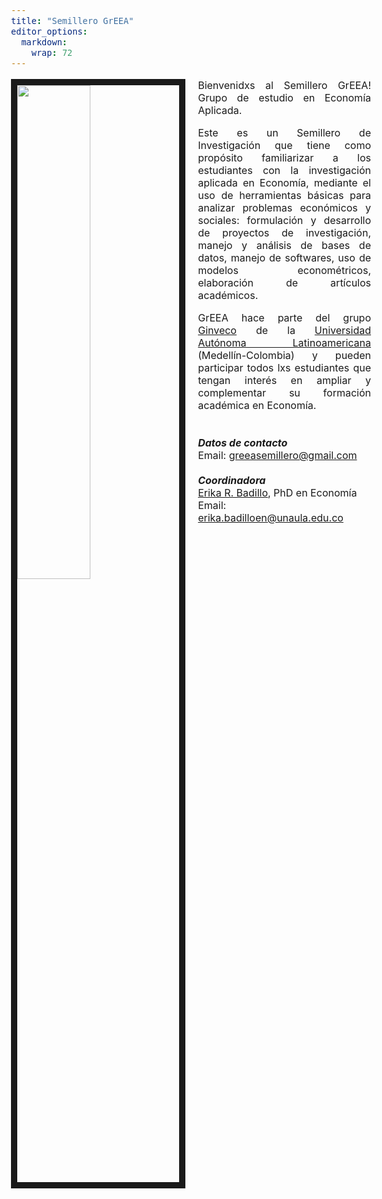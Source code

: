 ---
title: "Semillero GrEEA"
editor_options: 
  markdown: 
    wrap: 72
---

<link rel="stylesheet" href="styles.css" type="text/css">

<img src="images/fotogrupo.jpeg" style="width:45%; border:10px solid; margin-right: 20px" align="left"/>

```{=html}
<style>
body {
text-align: justify}
body{ /* Normal  */
      font-size: 12pt;
  }
</style>
```
Bienvenidxs al Semillero GrEEA! Grupo de estudio en Economía
Aplicada.<br>

Este es un Semillero de Investigación que tiene como propósito
familiarizar a los estudiantes con la investigación aplicada en
Economía, mediante el uso de herramientas básicas para analizar
problemas económicos y sociales: formulación y desarrollo de proyectos
de investigación, manejo y análisis de bases de datos, manejo de
softwares, uso de modelos econométricos, elaboración de artículos
académicos.<br>

GrEEA hace parte del grupo
[Ginveco](https://www.unaula.edu.co/economia/investigacion/grupo) de la
[Universidad Autónoma Latinoamericana](https://www.unaula.edu.co)
(Medellín-Colombia) y pueden participar todos lxs estudiantes que tengan
interés en ampliar y complementar su formación académica en Economía.
<br> <br> <br> ***Datos de contacto*** <br> Email:
[greeasemillero\@gmail.com](mailto:greeasemillero@gmail.com){.email}
<br> <br> ***Coordinadora*** <br> [Erika R.
Badillo](https://ebadilloe.github.io), PhD en Economía<br> Email:
[erika.badilloen\@unaula.edu.co](mailto:erika.badilloen@unaula.edu.co){.email}<br>